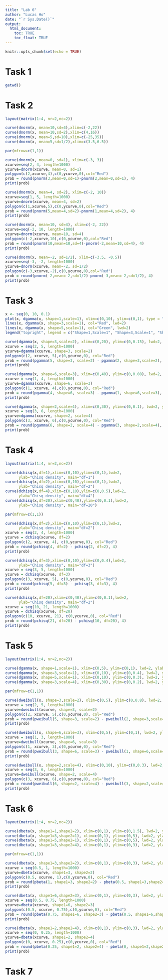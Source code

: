 ```yaml
---
title: "Lab 6"
author: "Lucas Ho"
date: "`r Sys.Date()`"
output: 
  html_document:
    toc: TRUE
    toc_float: TRUE
---
```


```r
knitr::opts_chunk$set(echo = TRUE)
```

# Task 1
```r
getwd()
```

# Task 2
```r
layout(matrix(1:4, nr=2,nc=2))

curve(dnorm(x, mean=10,sd=4),xlim=c(-2,22))
curve(dnorm(x, mean=10,sd=2),xlim=c(4,16))
curve(dnorm(x, mean=5,sd=10),xlim=c(-25,35))
curve(dnorm(x, mean=5,sd=1/2),xlim=c(3.5,6.5))

par(mfrow=c(1,1))

curve(dnorm(x, mean=0, sd=1), xlim=c(-3, 3))
xcurve=seq(2, 4, length=1000)
ycurve=dnorm(xcurve, mean=0, sd=1)
polygon(c(2,xcurve,4),c(0,ycurve,0),col="Red")
prob = round(pnorm(3,mean=0,sd=1)-pnorm(2,mean=0,sd=1), 4)
print(prob)

curve(dnorm(x, mean=4, sd=2), xlim=c(-2, 10))
xcurve=seq(1, 5, length=1000)
ycurve=dnorm(xcurve, mean=4, sd=2)
polygon(c(1,xcurve,5),c(0,ycurve,0),col="Red")
prob = round(pnorm(5,mean=4,sd=2)-pnorm(1,mean=4,sd=2), 4)
print(prob)

curve(dnorm(x, mean=10, sd=4), xlim=c(-2, 22))
xcurve=seq(-2, 10, length=1000)
ycurve=dnorm(xcurve, mean=10, sd=4)
polygon(c(-2,xcurve,10),c(0,ycurve,0),col="Red")
prob = round(pnorm(10,mean=10,sd=4)-pnorm(-2,mean=10,sd=4), 4)
print(prob)

curve(dnorm(x, mean=-2, sd=1/2), xlim=c(-3.5, -0.5))
xcurve=seq(-3, -2, length=1000)
ycurve=dnorm(xcurve, mean=-2, sd=1/2)
polygon(c(-3,xcurve,-2),c(0,ycurve,0),col="Red")
prob = round(pnorm(-2,mean=-2,sd=1/2)-pnorm(-3,mean=-2,sd=1/2), 4)
print(prob)
```

# Task 3
```r
x <- seq(0, 10, 0.1)
plot(x, dgamma(x, shape=1,scale=1), xlim=c(0,10), ylim=c(0,1), type = "l", col="Blue", lwd=2, ylab="Gamma Density")
lines(x, dgamma(x, shape=3,scale=1), col="Red", lwd=2)
lines(x, dgamma(x, shape=5,scale=1), col="Green", lwd=2)
legend("topright", legend = c("Shape=1,Scale=1", "Shape=3,Scale=1", "Shape=5,Scale=1"), col=c("Blue","Red","Green"), lwd=2)

curve(dgamma(x, shape=3,scale=2), xlim=c(0,20), ylim=c(0,0.15), lwd=2, ylab="Gamma Density", main="Shape = 3, Scale = 2")
xcurve = seq(2, 5, length=1000)
ycurve=dgamma(xcurve, shape=3, scale=2)
polygon(c(2, xcurve, 5),c(0,ycurve,0), col="Red")
prob = round(pgamma(5, shape=3, scale=2) - pgamma(2, shape=3,scale=2), 4)
print(prob)

curve(dgamma(x, shape=6,scale=3), xlim=c(0,40), ylim=c(0,0.08), lwd=2, ylab="Gamma Density", main="Shape = 6, Scale = 3")
xcurve = seq(1, 4, length=1000)
ycurve=dgamma(xcurve, shape=6, scale=3)
polygon(c(1, xcurve, 4),c(0,ycurve,0), col="Red")
prob = round(pgamma(4, shape=6, scale=3) - pgamma(1, shape=6,scale=3), 4)
print(prob)

curve(dgamma(x, shape=2,scale=4), xlim=c(0,30), ylim=c(0,0.1), lwd=2, ylab="Gamma Density", main="Shape = 2, Scale = 4")
xcurve = seq(3, 6, length=1000)
ycurve=dgamma(xcurve, shape=2, scale=4)
polygon(c(3, xcurve, 6),c(0,ycurve,0), col="Red")
prob = round(pgamma(6, shape=2, scale=4) - pgamma(3, shape=2,scale=4), 4)
print(prob)
```

# Task 4
```r
layout(matrix(1:4, nr=2,nc=2))

curve(dchisq(x,df=1),xlim=c(0,10),ylim=c(0,1),lwd=2,
      ylab="Chisq density", main="df=1")
curve(dchisq(x,df=2),xlim=c(0,10),ylim=c(0,1),lwd=2,
      ylab="Chisq density", main="df=2")
curve(dchisq(x,df=4),xlim=c(0,10),ylim=c(0,0.5),lwd=2,
      ylab="Chisq density", main="df=4")
curve(dchisq(x,df=20),xlim=c(0,40),ylim=c(0,0.1),lwd=2,
      ylab="Chisq density", main="df=20")

par(mfrow=c(1,1))

curve(dchisq(x,df=2),xlim=c(0,10),ylim=c(0,1),lwd=2,
      ylab="Chisq density", main="df=2")
xcurve = seq(2, 4, length=1000)
ycurve = dchisq(xcurve, df=2)
polygon(c(2, xcurve, 4), c(0,ycurve,0), col="Red")
prob = round(pchisq(4, df=2) - pchisq(2, df=2), 4)
print(prob)

curve(dchisq(x,df=3),xlim=c(0,10),ylim=c(0,0.4),lwd=2,
      ylab="Chisq density", main="df=3")
xcurve = seq(3, 5, length=1000)
ycurve = dchisq(xcurve, df=3)
polygon(c(3, xcurve, 5), c(0,ycurve,0), col="Red")
prob = round(pchisq(5, df=3) - pchisq(3, df=3), 4)
print(prob)

curve(dchisq(x,df=20),xlim=c(0,40),ylim=c(0,0.1),lwd=2,
      ylab="Chisq density", main="df=2")
xcurve = seq(10, 21, length=1000)
ycurve = dchisq(xcurve, df=20)
polygon(c(10, xcurve, 21), c(0,ycurve,0), col="Red")
prob = round(pchisq(21, df=20) - pchisq(10, df=20), 4)
print(prob)
```

# Task 5
```r
layout(matrix(1:4, nr=2,nc=2))

curve(dgamma(x, shape=1,scale=1), xlim=c(0,5), ylim=c(0,1), lwd=2, ylab="Weibull Density", main="Shape=1,Scale=1")
curve(dgamma(x, shape=3,scale=1), xlim=c(0,10), ylim=c(0,0.4), lwd=2, ylab="Weibull Density", main="Shape=3,Scale=1")
curve(dgamma(x, shape=5,scale=1), xlim=c(0,10), ylim=c(0,0.3), lwd=2, ylab="Weibull Density", main="Shape=5,Scale=1")
curve(dgamma(x, shape=3,scale=4), xlim=c(0,30), ylim=c(0,0.2), lwd=2, ylab="Weibull Density", main="Shape=1,Scale=4")

par(mfrow=c(1,1))

curve(dweibull(x, shape=3,scale=2), xlim=c(0,5), ylim=c(0,0.8), lwd=2, ylab="Weibull Density", main="Shape = 3, Scale = 2")
xcurve = seq(2, 5, length=1000)
ycurve=dweibull(xcurve, shape=3, scale=2)
polygon(c(2, xcurve, 5),c(0,ycurve,0), col="Red")
prob = round(pweibull(5, shape=3, scale=2) - pweibull(2, shape=3,scale=2), 4)
print(prob)

curve(dweibull(x, shape=6,scale=3), xlim=c(0,5), ylim=c(0,1), lwd=2, ylab="Weibull Density", main="Shape = 6, Scale = 3")
xcurve = seq(1, 3, length=1000)
ycurve=dweibull(xcurve, shape=6, scale=3)
polygon(c(1, xcurve, 3),c(0,ycurve,0), col="Red")
prob = round(pweibull(3, shape=6, scale=3) - pweibull(1, shape=6,scale=3), 4)
print(prob)

curve(dweibull(x, shape=2,scale=4), xlim=c(0,10), ylim=c(0,0.3), lwd=2, ylab="Weibull Density", main="Shape = 2, Scale = 4")
xcurve = seq(3, 6, length=1000)
ycurve=dweibull(xcurve, shape=2, scale=4)
polygon(c(3, xcurve, 6),c(0,ycurve,0), col="Red")
prob = round(pweibull(6, shape=2, scale=4) - pweibull(3, shape=2,scale=4), 4)
print(prob)
```

# Task 6
```r
layout(matrix(1:4, nr=2,nc=2))

curve(dbeta(x, shape1=1,shape2=2), xlim=c(0,1), ylim=c(0,1.5), lwd=2, ylab="Beta Density", main="Shape1=1,Shape2=2")
curve(dbeta(x, shape1=3,shape2=1), xlim=c(0,1), ylim=c(0,5), lwd=2, ylab="Beta Density", main="Shape1=3,Shape2=1")
curve(dbeta(x, shape1=5,shape2=1), xlim=c(0,1), ylim=c(0,5), lwd=2, ylab="Beta Density", main="Shape1=5,Shape2=1")
curve(dbeta(x, shape1=3,shape2=4), xlim=c(0,1), ylim=c(0,3), lwd=2, ylab="Beta Density", main="Shape1=3,Shape2=4")

par(mfrow=c(1,1))

curve(dbeta(x, shape1=3,shape2=2), xlim=c(0,1), ylim=c(0,3), lwd=2, ylab="Beta Density", main="Shape1=3, Shape2=2")
xcurve = seq(0.5, 1, length=1000)
ycurve=dbeta(xcurve, shape1=3, shape2=2)
polygon(c(0.5, xcurve, 1),c(0,ycurve,0), col="Red")
prob = round(pbeta(1, shape1=3, shape2=2) - pbeta(0.5, shape1=3,shape2=2), 4)
print(prob)

curve(dbeta(x, shape1=6,shape2=3), xlim=c(0,1), ylim=c(0,3), lwd=2, ylab="Beta Density", main="Shape1=6, Shape2=3")
xcurve = seq(0.5, 0.75, length=1000)
ycurve=dbeta(xcurve, shape1=6, shape2=3)
polygon(c(0.5, xcurve, 0.75),c(0,ycurve,0), col="Red")
prob = round(pbeta(0.75, shape1=6, shape2=3) - pbeta(0.5, shape1=6,shape2=3), 4)
print(prob)

curve(dbeta(x, shape1=2,shape2=4), xlim=c(0,1), ylim=c(0,3), lwd=2, ylab="Beta Density", main="Shape1=2, Shape2=4")
xcurve = seq(0, 0.25, length=1000)
ycurve=dbeta(xcurve, shape1=2, shape2=4)
polygon(c(0, xcurve, 0.25),c(0,ycurve,0), col="Red")
prob = round(pbeta(0.25, shape1=2, shape2=4) - pbeta(0, shape1=2,shape2=4), 4)
print(prob)
```

# Task 7
```r
```
